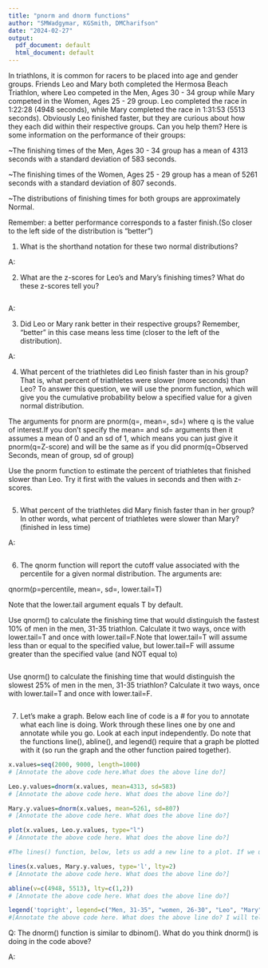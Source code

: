 ---
title: "pnorm and dnorm functions"
author: "SMWadgymar, KGSmith, DMCharifson"
date: "2024-02-27"
output:
  pdf_document: default
  html_document: default
---


In triathlons, it is common for racers to be placed into age and gender groups. Friends Leo and Mary both completed the Hermosa Beach Triathlon, where Leo competed in the Men, Ages 30 - 34 group while Mary competed in the Women, Ages 25 - 29 group. Leo completed the race in 1:22:28 (4948 seconds), while Mary completed the race in 1:31:53 (5513 seconds). Obviously Leo finished faster, but they are curious about how they each did within their respective groups. Can you help them? Here is some information on the performance of their groups:

~The finishing times of the Men, Ages 30 - 34 group has a mean of 4313 seconds with a standard deviation of 583 seconds.

~The finishing times of the Women, Ages 25 - 29 group has a mean of 5261 seconds with a standard deviation of 807 seconds.

~The distributions of finishing times for both groups are approximately Normal.

Remember: a better performance corresponds to a faster finish.(So closer to the left side of the distribution is "better")



1) What is the shorthand notation for these two normal distributions?

A:


2) What are the z-scores for Leo's and Mary's finishing times? What do these z-scores tell you?

```{r}

```

A: 


3) Did Leo or Mary rank better in their respective groups? Remember, "better" in this case means less time (closer to the left of the distribution).

A: 


4) What percent of the triathletes did Leo finish faster than in his group? That is, what percent of triathletes were slower (more seconds) than Leo? To answer this question, we will use the pnorm function, which will give you the cumulative probability below a specified value for a given normal distribution.

The arguments for pnorm are pnorm(q=, mean=, sd=) where q is the value of interest.If you don't specify the mean= and sd= arguments then it assumes a mean of 0 and an sd of 1, which means you can just give it pnorm(q=Z-score) and will be the same as if you did pnorm(q=Observed Seconds, mean of group, sd of group)

Use the pnorm function to estimate the percent of triathletes that finished slower than Leo. Try it first with the values in seconds and then with z-scores.

```{r}

```




5) What percent of the triathletes did Mary finish faster than in her group? In other words, what percent of triathletes were slower than Mary? (finished in less time)

A:
```{r}

```



6) The qnorm function will report the cutoff value associated with the percentile for a given normal distribution. The arguments are:

qnorm(p=percentile, mean=, sd=, lower.tail=T)

Note that the lower.tail argument equals T by default.


Use qnorm() to calculate the finishing time that would distinguish the fastest 10% of men in the men, 31-35 triathlon.  Calculate it two ways, once with lower.tail=T and once with lower.tail=F.Note that lower.tail=T will assume less than or equal to the specified value, but lower.tail=F will assume greater than the specified value (and NOT equal to)

```{r}

```

Use qnorm() to calculate the finishing time that would distinguish the slowest 25% of men in the men, 31-35 triathlon? Calculate it two ways, once with lower.tail=T and once with lower.tail=F.

```{r}

```




7) Let's make a graph.  Below each line of code is a # for you to annotate what each line is doing. Work through these lines one by one and annotate while you go. Look at each input independently. Do note that the functions line(), abline(), and legend() require that a graph be plotted with it (so run the graph and the other function paired together).  

```{r}
x.values=seq(2000, 9000, length=1000)
# [Annotate the above code here.What does the above line do?]

Leo.y.values=dnorm(x.values, mean=4313, sd=583)
# [Annotate the above code here. What does the above line do?]

Mary.y.values=dnorm(x.values, mean=5261, sd=807)
# [Annotate the above code here. What does the above line do?]

plot(x.values, Leo.y.values, type="l")
# [Annotate the above code here. What does the above line do?]

#The lines() function, below, lets us add a new line to a plot. If we used plot(), it would produce a second plot. But what we want is one plot with two distributions on it, and lines() lets us add the second distribution.

lines(x.values, Mary.y.values, type='l', lty=2)
# [Annotate the above code here. What does the above line do?]

abline(v=c(4948, 5513), lty=c(1,2))
# [Annotate the above code here. What does the above line do?]

legend('topright', legend=c("Men, 31-35", "women, 26-30", "Leo", "Mary"), lty=1:2, cex=0.8)
#[Annotate the above code here. What does the above line do? I will tell you that cex=0.8 is for the scaling of legend (how big or small it is). The 0.8 means that it is 80% of the default size]
```

Q: The dnorm() function is similar to dbinom().  What do you think dnorm() is doing in the code above?

A:


